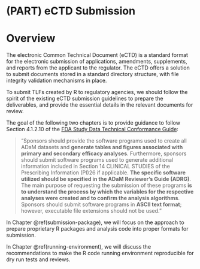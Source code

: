 # (PART) eCTD Submission {-}

# Overview

The electronic Common Technical Document (eCTD) is a standard format for
the electronic submission of applications, amendments, supplements,
and reports from the applicant to the regulator.
The eCTD offers a solution to submit documents stored in a
standard directory structure, with file integrity validation
mechanisms in place.

To submit TLFs created by R to regulatory agencies, we should follow
the spirit of the existing eCTD submission guidelines to prepare
the deliverables, and provide the essential details in the relevant
documents for review.

The goal of the following two chapters is to provide guidance to follow
Section 4.1.2.10 of the
[FDA Study Data Technical Conformance Guide](https://www.fda.gov/media/88173/download):

> "Sponsors should provide the software programs used to create all ADaM
datasets and **generate tables and figures associated with primary and
secondary efficacy analyses**. Furthermore, sponsors should submit software
programs used to generate additional information included in Section 14
CLINICAL STUDIES of the Prescribing Information (PI)26 if applicable.
**The specific software utilized should be specified in the ADaM Reviewer's Guide (ADRG)**.
The main purpose of requesting the submission of these programs
**is to understand the process by which the variables for the respective
analyses were created and to confirm the analysis algorithms**.
Sponsors should submit software programs in **ASCII text format**;
however, executable file extensions should not be used."

In Chapter \@ref(submission-package), we will focus on the approach
to prepare proprietary R packages and analysis code into proper
formats for submission.

In Chapter \@ref(running-environment), we will discuss
the recommendations to make the R code running environment
reproducible for dry run tests and reviews.
